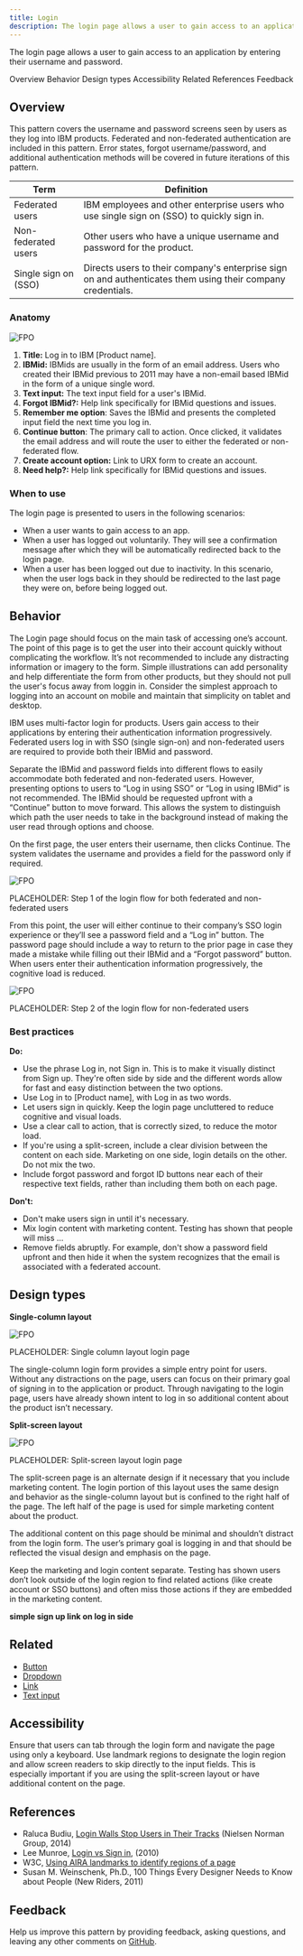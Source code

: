 ```yaml
---
title: Login
description: The login page allows a user to gain access to an application by entering their username and password.
---
```


<PageDescription>

The login page allows a user to gain access to an application by entering their username and password.

</PageDescription>

<AnchorLinks>

<AnchorLink>Overview</AnchorLink>
<AnchorLink>Behavior</AnchorLink>
<AnchorLink>Design types</AnchorLink>
<AnchorLink>Accessibility</AnchorLink>
<AnchorLink>Related</AnchorLink>
<AnchorLink>References</AnchorLink>
<AnchorLink>Feedback</AnchorLink>

</AnchorLinks>

## Overview

This pattern covers the username and password screens seen by users as they log into IBM products. Federated and non-federated authentication are included in this pattern. Error states, forgot username/password, and additional authentication methods will be covered in future iterations of this pattern.

| Term                 | Definition                                                                                                  |
| -------------------- | ----------------------------------------------------------------------------------------------------------- |
| Federated users      | IBM employees and other enterprise users who use single sign on (SSO) to quickly sign in.                   |
| Non-federated users  | Other users who have a unique username and password for the product.                                        |
| Single sign on (SSO) | Directs users to their company's enterprise sign on and authenticates them using their company credentials. |

### Anatomy

<Row>
<Column colLg={8}>

![FPO](/images/placeholder_guidance.png)

</Column>
</Row>

1. **Title:** Log in to IBM [Product name].
2. **IBMid:** IBMids are usually in the form of an email address. Users who created their IBMid previous to 2011 may have a non-email based IBMid in the form of a unique single word.
3. **Text input:** The text input field for a user's IBMid.
4. **Forgot IBMid?:** Help link specifically for IBMid questions and issues.
5. **Remember me option**: Saves the IBMid and presents the completed input field the next time you log in.
6. **Continue button**: The primary call to action. Once clicked, it validates the email address and will route the user to either the federated or non-federated flow.
7. **Create account option:** Link to URX form to create an account.
8. **Need help?:** Help link specifically for IBMid questions and issues.

### When to use

The login page is presented to users in the following scenarios:

- When a user wants to gain access to an app.
- When a user has logged out voluntarily. They will see a confirmation message after which they will be automatically redirected back to the login page.
- When a user has been logged out due to inactivity. In this scenario, when the user logs back in they should be redirected to the last page they were on, before being logged out.

## Behavior

The Login page should focus on the main task of accessing one’s account. The point of this page is to get the user into their account quickly without complicating the workflow. It’s not recommended to include any distracting information or imagery to the form. Simple illustrations can add personality and help differentiate the form from other products, but they should not pull the user's focus away from loggin in. Consider the simplest approach to logging into an account on mobile and maintain that simplicity on tablet and desktop.

IBM uses multi-factor login for products. Users gain access to their applications by entering their authentication information progressively. Federated users log in with SSO (single sign-on) and non-federated users are required to provide both their IBMid and password.

Separate the IBMid and password fields into different flows to easily accommodate both federated and non-federated users. However, presenting options to users to “Log in using SSO” or “Log in using IBMid” is not recommended. The IBMid should be requested upfront with a “Continue” button to move forward. This allows the system to distinguish which path the user needs to take in the background instead of making the user read through options and choose.

On the first page, the user enters their username, then clicks Continue. The system validates the username and provides a field for the password only if required.

<Row>
<Column colLg={8}>

![FPO](/images/placeholder_guidance.png)

<Caption>
  PLACEHOLDER: Step 1 of the login flow for both federated and non-federated
  users
</Caption>

</Column>
</Row>

From this point, the user will either continue to their company’s SSO login experience or they’ll see a password field and a “Log in” button. The password page should include a way to return to the prior page in case they made a mistake while filling out their IBMid and a “Forgot password” button. When users enter their authentication information progressively, the cognitive load is reduced.

<Row>
<Column colLg={8}>

![FPO](/images/placeholder_guidance.png)

<Caption>PLACEHOLDER: Step 2 of the login flow for non-federated users</Caption>

</Column>
</Row>

### Best practices

**Do:**

- Use the phrase Log in, not Sign in. This is to make it visually distinct from Sign up. They're often side by side and the different words allow for fast and easy distinction between the two options.
- Use Log in to [Product name], with Log in as two words.
- Let users sign in quickly. Keep the login page uncluttered to reduce cognitive and visual loads.
- Use a clear call to action, that is correctly sized, to reduce the motor load.
- If you're using a split-screen, include a clear division between the content on each side. Marketing on one side, login details on the other. Do not mix the two.
- Include forgot password and forgot ID buttons near each of their respective text fields, rather than including them both on each page.

**Don't:**

- Don't make users sign in until it's necessary.
- Mix login content with marketing content. Testing has shown that people will miss ...
- Remove fields abruptly. For example, don't show a password field upfront and then hide it when the system recognizes that the email is associated with a federated account.

## Design types

**Single-column layout**

<Row>
<Column colLg={8}>

![FPO](/images/placeholder_guidance.png)

<Caption>PLACEHOLDER: Single column layout login page</Caption>

</Column>
</Row>

The single-column login form provides a simple entry point for users. Without any distractions on the page, users can focus on their primary goal of signing in to the application or product. Through navigating to the login page, users have already shown intent to log in so additional content about the product isn’t necessary.

**Split-screen layout**

<Row>
<Column colLg={8}>

![FPO](/images/placeholder_guidance.png)

<Caption>PLACEHOLDER: Split-screen layout login page</Caption>

</Column>
</Row>

The split-screen page is an alternate design if it necessary that you include marketing content. The login portion of this layout uses the same design and behavior as the single-column layout but is confined to the right half of the page. The left half of the page is used for simple marketing content about the product.

The additional content on this page should be minimal and shouldn’t distract from the login form. The user’s primary goal is logging in and that should be reflected the visual design and emphasis on the page.

Keep the marketing and login content separate. Testing has shown users don’t look outside of the login region to find related actions (like create account or SSO buttons) and often miss those actions if they are embedded in the marketing content.

**simple sign up link on log in side**

## Related

- [Button](https://www.carbondesignsystem.com/components/button/code)
- [Dropdown](https://www.carbondesignsystem.com/components/dropdown/code)
- [Link](https://www.carbondesignsystem.com/components/link/code)
- [Text input](https://www.carbondesignsystem.com/components/text-input/code)

## Accessibility

Ensure that users can tab through the login form and navigate the page using only a keyboard. Use landmark regions to designate the login region and allow screen readers to skip directly to the input fields. This is especially important if you are using the split-screen layout or have additional content on the page.

## References

- Raluca Budiu, [Login Walls Stop Users in Their Tracks](https://www.nngroup.com/articles/login-walls/) (Nielsen Norman Group, 2014)
- Lee Munroe, [Login vs Sign in](https://www.leemunroe.com/login-vs-signin/), (2010)
- W3C, [Using AIRA landmarks to identify regions of a page](https://www.w3.org/TR/WCAG20-TECHS/ARIA11.html)
- Susan M. Weinschenk, Ph.D., 100 Things Every Designer Needs to Know about People (New Riders, 2011)

## Feedback

Help us improve this pattern by providing feedback, asking questions, and leaving any other comments on [GitHub](https://github.com/carbon-design-system/carbon-website/issues/new?assignees=&labels=feedback&template=feedback.md).
